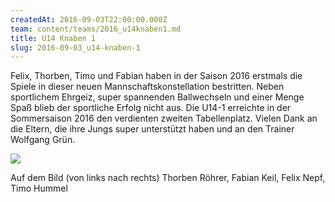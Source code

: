 ```yaml
---
createdAt: 2016-09-03T22:00:00.000Z
team: content/teams/2016_u14knaben1.md
title: U14 Knaben 1
slug: 2016-09-03_u14-knaben-1
---
```


Felix, Thorben, Timo und Fabian haben in der Saison 2016 erstmals die
 Spiele in dieser neuen Mannschaftskonstellation bestritten. Neben 
sportlichem Ehrgeiz, super spannenden Ballwechseln und einer Menge Spaß 
blieb der sportliche Erfolg nicht aus. Die U14-1 erreichte in der 
Sommersaison 2016 den verdienten zweiten Tabellenplatz. Vielen Dank an die Eltern, die ihre Jungs super unterstützt haben und an den Trainer Wolfgang Grün.

![](/uploads/2016/U14_1.jpg)

Auf dem Bild (von links nach rechts) Thorben Röhrer, Fabian Keil, Felix Nepf, Timo Hummel
